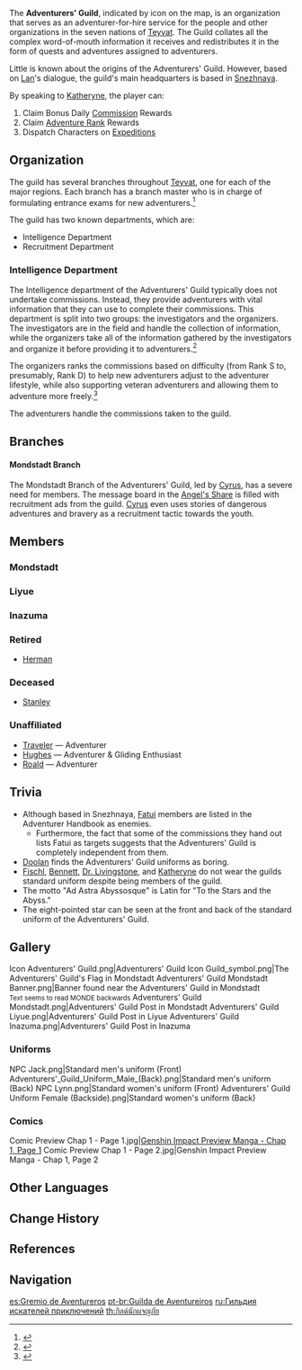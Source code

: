 {{Faction Infobox
|image        = Icon Adventurers' Guild.png
|caption      = Adventures' Guild Logo
|leader       = [[Cyrus]] <small>(Mondstadt Branch Master)</small><br />[[Lan]] <small>(Liyue Branch Master)</small><br />
|enemy        = 
|subfaction   = 
|founder      = 
|ally         = 
|base         = [[Snezhnaya]]
|region       = Teyvat
}}
{{Description|They boldly venture "up to the stars, down to the abyss," or so their motto would have you believe. In truth, the take on jobs ranging from finding kittens to exploring domains. Well, you cannot afford to gaze at the stars or the abyss without an honest joy|World Map description
}}

The '''Adventurers' Guild''', indicated by {{DIcon|AdvGuild}} icon on the map, is an organization that serves as an adventurer-for-hire service for the people and other organizations in the seven nations of [[Teyvat]]. The Guild collates all the complex word-of-mouth information it receives and redistributes it in the form of quests and adventures assigned to adventurers.

Little is known about the origins of the Adventurers' Guild. However, based on [[Lan]]'s dialogue, the guild's main headquarters is based in [[Snezhnaya]].

By speaking to [[Katheryne]], the player can:
#Claim Bonus Daily [[Commission]] Rewards
#Claim [[Adventure Rank]] Rewards
#Dispatch Characters on [[Expeditions]]

==Organization==
{{Quote
|Ad astra abyssosque!
|Adventurers' guild motto
}}
The guild has several branches throughout [[Teyvat]], one for each of the major regions. Each branch has a branch master who is in charge of formulating entrance exams for new adventurers.<ref>{{Ref/Quest|Adventurer's Entrance Exam}}</ref>

The guild has two known departments, which are:
* Intelligence Department 
* Recruitment Department

===Intelligence Department===
The Intelligence department of the Adventurers' Guild typically does not undertake commissions. Instead, they provide adventurers with vital information that they can use to complete their commissions. This department is split into two groups: the investigators and the organizers. The investigators are in the field and handle the collection of information, while the organizers take all of the information gathered by the investigators and organize it before providing it to adventurers.<ref>{{Ref/NPC|Alfry}}</ref>

The organizers ranks the commissions based on difficulty (from Rank S to, presumably, Rank D) to help new adventurers adjust to the adventurer lifestyle, while also supporting veteran adventurers and allowing them to adventure more freely.<ref>{{Ref/Quest|Adventurous Acquaintance}}</ref>

The adventurers handle the commissions taken to the guild.

==Branches==
====Mondstadt Branch====
The Mondstadt Branch of the Adventurers' Guild, led by [[Cyrus]], has a severe need for members. The message board in the [[Angel's Share]] is filled with recruitment ads from the guild. [[Cyrus]] even uses stories of dangerous adventures and bravery as a recruitment tactic towards the youth.

==Members==
{{Main|Category:Adventurers' Guild}}

===Mondstadt===
{{Column|2|
* [[Katheryne]] &mdash; Receptionist
* [[Cyrus]] &mdash; Mondstadt Branch Master
* [[Alfry]] &mdash; Intelligence Dept. Organizer
* [[Fischl]] &mdash; Intelligence Dept. Investigator
* [[Lynn]] &mdash; Survival Expert
* [[Bennett]] &mdash; Adventurer
* [[Dr. Livingstone]] &mdash; Adventurer & Scholar
* [[Iris]] &mdash; Adventurer
* [[Jack]] &mdash; Adventurer Recruit
* [[Julie]] &mdash; Adventurer
* [[Lorgar]] &mdash; Adventurer
* [[Plauen]] &mdash; Adventurer
* [[Reckless Pallad]] &mdash; Adventurer
* [[Royce]] &mdash; Adventurer
* [[Terrified Schuster|Schuster]] &mdash; Adventurer
* [[Stanley|Hans Archibald]] &mdash; Adventurer
* [[Tommy]] &mdash; Adventurer
* [[Ylgr]] &mdash; Adventurer & Mapper
}}

===Liyue===
{{Column|2|
* [[Katheryne]] &mdash; Receptionist
* [[Lan]] &mdash; Liyue Branch Master
* [[Zhiping]] &mdash; Intelligence Dept. Investigator
* [[Brother Qian]] &mdash; Handyman
* [[Tiantian]] &mdash; Recruiter
* [[Wenze]] &mdash; Adventurer & Archaeologist
* [[Dandy]] &mdash; Adventurer & Mountaineer
* [[Honglang]] &mdash; Adventurer
* [[Linyang]] &mdash; Adventurer
* [[Yingzhu]] &mdash; Adventurer
* [[Zhiqiong]] &mdash; Adventurer
}}

===Inazuma===
{{Column|2|
* [[Katheryne]] &mdash; Receptionist
* [[Eiko]] &mdash; Adventurer
* [[Furuya Noboru]] &mdash; Adventurer
* [[Satou]] &mdash; Adventurer
* [[Taisuke]] &mdash; Adventurer
* [[Takeda]] &mdash; Adventurer
* [[Yuzu]] &mdash; Adventurer
}}

===Retired===
* [[Herman]]

===Deceased===
* [[Real Stanley|Stanley]]

===Unaffiliated===
* [[Traveler]] &mdash; Adventurer
* [[Hughes]] &mdash; Adventurer & Gliding Enthusiast
* [[Roald]] &mdash; Adventurer

==Trivia==
* Although based in Snezhnaya, [[Fatui/Enemies|Fatui]] members are listed in the Adventurer Handbook as enemies.
** Furthermore, the fact that some of the commissions they hand out lists Fatui as targets suggests that the Adventurers' Guild is completely independent from them.
* [[Doolan]] finds the Adventurers' Guild uniforms as boring.
* [[Fischl]], [[Bennett]], [[Dr. Livingstone]], and [[Katheryne]] do not wear the guilds standard uniform despite being members of the guild.
* The motto "Ad Astra Abyssosque" is Latin for "To the Stars and the Abyss."
* The eight-pointed star can be seen at the front and back of the standard uniform of the Adventurers' Guild.

==Gallery==
<gallery hideaddbutton="true" captionalign="center">
Icon Adventurers' Guild.png|Adventurers' Guild Icon
Guild_symbol.png|The Adventurers' Guild's Flag in Mondstadt
Adventurers' Guild Mondstadt Banner.png|Banner found near the Adventurers' Guild in Mondstadt<br /><small>Text seems to read MONDE backwards<!--in the English alphabet, not an in-universe language--></small>
Adventurers' Guild Mondstadt.png|Adventurers' Guild Post in Mondstadt
Adventurers' Guild Liyue.png|Adventurers' Guild Post in Liyue
Adventurers' Guild Inazuma.png|Adventurers' Guild Post in Inazuma
</gallery>

===Uniforms===
<gallery hideaddbutton="true" captionalign="center">
NPC Jack.png|Standard men's uniform (Front)
Adventurers'_Guild_Uniform_Male_(Back).png|Standard men's uniform (Back)
NPC Lynn.png|Standard women's uniform (Front)
Adventurers' Guild Uniform Female (Backside).png|Standard women's uniform (Back)
</gallery>

===Comics===
<gallery hideaddbutton="true" captionalign="center">
Comic Preview Chap 1 - Page 1.jpg|[https://twitter.com/GenshinImpact/status/1304374126707200001 Genshin Impact Preview Manga - Chap 1, Page 1]
Comic Preview Chap 1 - Page 2.jpg|Genshin Impact Preview Manga - Chap 1, Page 2
</gallery>

==Other Languages==
{{Other Languages
|en      = Adventurers' Guild
|zhs     = 冒险家协会
|zhs_rm  = Màoxiǎn-jiā Xiéhuì
|zht     = 冒險家協會
|zht_rm  = Màoxiǎn-jiā Xiéhuì
|zh_tl   = Adventurer Association
|ja      = {{Rubi|冒|ぼう|険|けん|者|しゃ|協|きょう|会|かい}}
|ja_rm   = Boukensha Kyoukai<ref>{{Ref/Quest|Welcome to the Adventurers' Guild|note=Japanese Voice-Over}}</ref>
|ja_tl   = Adventurer Association
|ko      = {{tt|모험가|冒險家}} 길드
|ko_rm   = Moheomga Gildeu
|ko_tl   = Adventurer Guild
|es      = Gremio de Aventureros
|es_tl   = Adventurers' Guild
|fr      = Guilde des aventuriers
|fr_tl   = Guild of the Adventurers
|ru      = Гильдия искателей приключений
|ru_tl   = Adventurers' Guild
|th      = กิลด์นักผจญภัย
|th_rm   = Ki la nak photya phai
|th_tl   = Adventurers' Guild
|vi      = {{tt|Hiệp Hội|協會}} Nhà {{tt|Mạo Hiểm|冒險}}
|vi_tl   = Adventurer Association
|de      = Abenteurergilde
|de_tl   = Adventurers' Guild
|id      = Adventurers' Guild
|pt      = Guilda de Aventureiros
|pt_tl   = Adventurers' Guild
}}

==Change History==
{{Change History|1.0}}

==References==
{{Reflist}}

==Navigation==
{{Faction Navbox}}

[[es:Gremio de Aventureros]]
[[pt-br:Guilda de Aventureiros]]
[[ru:Гильдия искателей приключений]]
[[th:กิลด์นักผจญภัย]]
[[Category:Adventurers' Guild| ]]